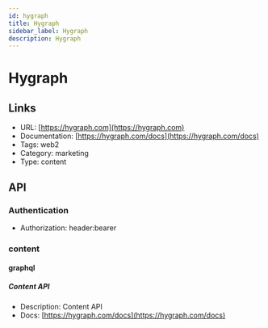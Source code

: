```yaml
---
id: hygraph
title: Hygraph
sidebar_label: Hygraph
description: Hygraph
---
```


# Hygraph

## Links

* URL: [https://hygraph.com](https://hygraph.com)
* Documentation: [https://hygraph.com/docs](https://hygraph.com/docs)
* Tags: web2
* Category: marketing
* Type: content

## API

### Authentication

* Authorization: header:bearer

### content

#### graphql

##### Content API

* Description: Content API
* Docs: [https://hygraph.com/docs](https://hygraph.com/docs)
